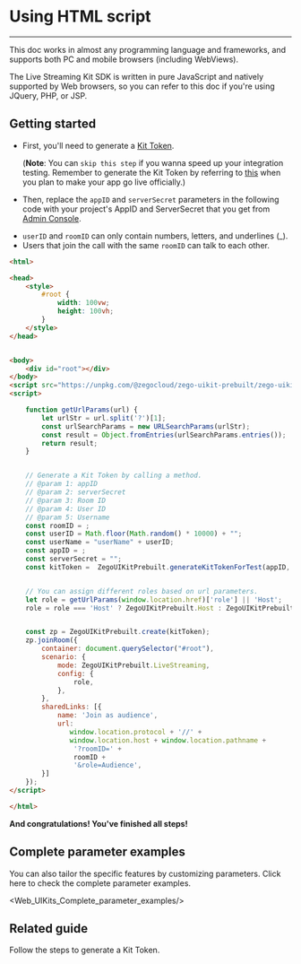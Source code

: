 
# Using HTML script

- - -


This doc works in almost any programming language and frameworks, and supports both PC and mobile browsers (including WebViews).

The Live Streaming Kit SDK is written in pure JavaScript and natively supported by Web browsers, so you can refer to this doc if you're using JQuery, PHP, or JSP.


## Getting started

- First, you'll need to generate a [Kit Token](../04-Authentication%20and%20Kit%20Token.mdx).

    (**Note**: You can `skip this step` if you wanna speed up your integration testing. Remember to generate the Kit Token by referring to [this](../04-Authentication%20and%20Kit%20Token.mdx) when you plan to make your app go live officially.)

- Then, replace the `appID` and `serverSecret` parameters in the following code with your project's AppID and ServerSecret that you get from [Admin Console](https://console.zegocloud.com/project). 

<Note title="Note">

- `userID` and `roomID` can only contain numbers, letters, and underlines (_). 
- Users that join the call with the same `roomID` can talk to each other. 
</Note>

```html
<html>

<head>
    <style>
        #root {
            width: 100vw;
            height: 100vh;
        }
    </style>
</head>


<body>
    <div id="root"></div>
</body> 
<script src="https://unpkg.com/@zegocloud/zego-uikit-prebuilt/zego-uikit-prebuilt.js"></script>
<script>

    function getUrlParams(url) {
        let urlStr = url.split('?')[1];
        const urlSearchParams = new URLSearchParams(urlStr);
        const result = Object.fromEntries(urlSearchParams.entries());
        return result;
    }


    // Generate a Kit Token by calling a method.
    // @param 1: appID
    // @param 2: serverSecret
    // @param 3: Room ID
    // @param 4: User ID
    // @param 5: Username
    const roomID = ;
    const userID = Math.floor(Math.random() * 10000) + "";
    const userName = "userName" + userID;
    const appID = ;
    const serverSecret = "";
    const kitToken =  ZegoUIKitPrebuilt.generateKitTokenForTest(appID, serverSecret, roomID, userID, userName);


    // You can assign different roles based on url parameters.
    let role = getUrlParams(window.location.href)['role'] || 'Host';
    role = role === 'Host' ? ZegoUIKitPrebuilt.Host : ZegoUIKitPrebuilt.Audience;


    const zp = ZegoUIKitPrebuilt.create(kitToken);
    zp.joinRoom({
        container: document.querySelector("#root"),
        scenario: {
            mode: ZegoUIKitPrebuilt.LiveStreaming,
            config: {
                role,
            },
        },
        sharedLinks: [{
            name: 'Join as audience',
            url:
               window.location.protocol + '//' + 
               window.location.host + window.location.pathname +
                '?roomID=' +
                roomID +
                '&role=Audience',
        }]
    });
</script>

</html>
```
    
**And congratulations! You've finished all steps!**


## Complete parameter examples

You can also tailor the specific features by customizing parameters. Click here to check the complete parameter examples.

<Web_UIKits_Complete_parameter_examples/>

## Related guide

<CardGroup cols={2}>
    <Card title="Authentication and Kit Token" href="../04-Authentication%20and%20Kit%20Token.mdx">
        Follow the steps to generate a Kit Token.
    </Card>
</CardGroup>
